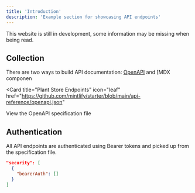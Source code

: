 ```yaml
---
title: 'Introduction'
description: 'Example section for showcasing API endpoints'
---
```


<Note>
  This website is still in development, some information may be missing when being read. 
</Note>

## Collection

There are two ways to build API documentation: [OpenAPI](https://mintlify.com/docs/api-playground/openapi/setup) and [MDX componen

<Card
  title="Plant Store Endpoints"
  icon="leaf"
  href="https://github.com/mintlify/starter/blob/main/api-reference/openapi.json"
>
  View the OpenAPI specification file
</Card>

## Authentication

All API endpoints are authenticated using Bearer tokens and picked up from the specification file.

```json
"security": [
  {
    "bearerAuth": []
  }
]
```
